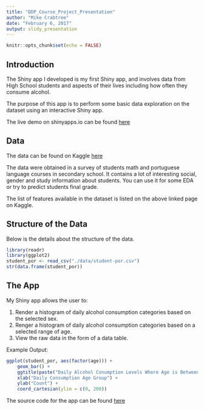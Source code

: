 ```yaml
---
title: "DDP_Course_Project_Presentation"
author: "Mike Crabtree"
date: "February 6, 2017"
output: slidy_presentation
---
```


```r
knitr::opts_chunk$set(echo = FALSE)
```

## Introduction

The Shiny app I developed is my first Shiny app, and involves data from High School students and aspects of their lives including how often they consume alcohol.

The purpose of this app is to perform some basic data exploration on the dataset using an interactive Shiny app.

The live demo on shinyapps.io can be found [here](https://mcrabtree.shinyapps.io/Developing_Data_Products_Project/)

## Data

The data can be found on Kaggle [here](https://www.kaggle.com/uciml/student-alcohol-consumption)

The data were obtained in a survey of students math and portuguese language courses in secondary school. It contains a lot of interesting social, gender and study information about students. You can use it for some EDA or try to predict students final grade.

The list of features available in the dataset is listed on the above linked page on Kaggle.

## Structure of the Data

Below is the details about the structure of the data.

```r
library(readr)
library(ggplot2)
student_por <- read_csv("./data/student-por.csv")
str(data.frame(student_por))
```

## The App

My Shiny app allows the user to:

1. Render a histogram of daily alcohol consumption categories based on the selected sex.
2. Renger a histogram of daily alcohol consumption categories based on a selected range of age.
3. View the raw data in the form of a data table.

Example Output:

```r
ggplot(student_por, aes(factor(age))) +
    geom_bar() + 
    ggtitle(paste("Daily Alcohol Conumption Levels Where Age is Between: 15 - 22")) +
    xlab("Daily Consumption Age Group") +
    ylab("Count") +
    coord_cartesian(ylim = c(0, 200))
```

The source code for the app can be found [here](https://github.com/Mdcrab02/Developing_Data_Products_Project)